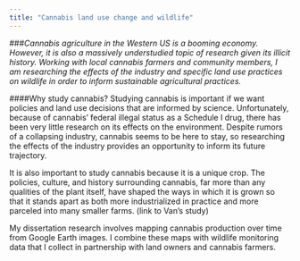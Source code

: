 ```yaml
---
title: "Cannabis land use change and wildlife"
---
```

###*Cannabis agriculture in the Western US is a booming economy. However, it is also a massively understudied topic of research given its illicit history. Working with local cannabis farmers and community members, I am researching the effects of the industry and specific land use practices on wildlife in order to inform sustainable agricultural practices.*

####Why study cannabis? 
Studying cannabis is important if we want policies and land use decisions that are informed by science. Unfortunately, because of cannabis’ federal illegal status as a Schedule I drug, there has been very little research on its effects on the environment. Despite rumors of a collapsing industry, cannabis seems to be here to stay, so researching the effects of the industry provides an opportunity to inform its future trajectory.

It is also important to study cannabis because it is a unique crop. The policies, culture, and history surrounding cannabis, far more than any qualities of the plant itself, have shaped the ways in which it is grown so that it stands apart as both more industrialized in practice and more parceled into many smaller farms. (link to Van’s study)

My dissertation research involves mapping cannabis production over time from Google Earth images. I combine these maps with wildlife monitoring data that I collect in partnership with land owners and cannabis farmers. 
